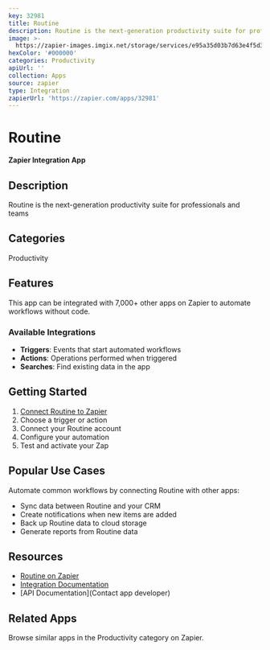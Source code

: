 ```yaml
---
key: 32981
title: Routine
description: Routine is the next-generation productivity suite for professionals and teams
image: >-
  https://zapier-images.imgix.net/storage/services/e95a35d03b7d63e4f5d32a37578d7208.png?auto=format%2Ccompress&ixlib=python-3.0.0&q=50
hexColor: '#000000'
categories: Productivity
apiUrl: ''
collection: Apps
source: zapier
type: Integration
zapierUrl: 'https://zapier.com/apps/32981'
---
```

# Routine

**Zapier Integration App**

## Description

Routine is the next-generation productivity suite for professionals and teams

## Categories

Productivity

## Features

This app can be integrated with 7,000+ other apps on Zapier to automate workflows without code.

### Available Integrations

- **Triggers**: Events that start automated workflows
- **Actions**: Operations performed when triggered
- **Searches**: Find existing data in the app

## Getting Started

1. [Connect Routine to Zapier](https://zapier.com/apps/32981)
2. Choose a trigger or action
3. Connect your Routine account
4. Configure your automation
5. Test and activate your Zap

## Popular Use Cases

Automate common workflows by connecting Routine with other apps:

- Sync data between Routine and your CRM
- Create notifications when new items are added
- Back up Routine data to cloud storage
- Generate reports from Routine data

## Resources

- [Routine on Zapier](https://zapier.com/apps/32981)
- [Integration Documentation](https://zapier.com/apps/32981/integrations)
- [API Documentation](Contact app developer)

## Related Apps

Browse similar apps in the Productivity category on Zapier.
